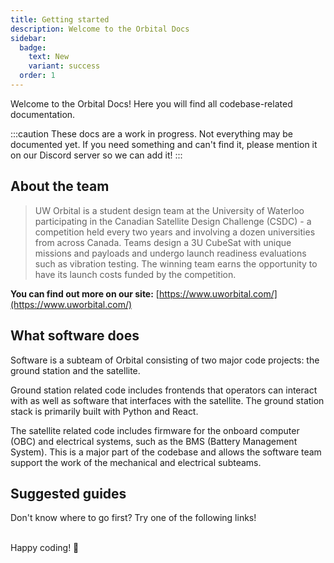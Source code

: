 ```yaml
---
title: Getting started
description: Welcome to the Orbital Docs
sidebar:
  badge:
    text: New
    variant: success
  order: 1
---
```


Welcome to the Orbital Docs! Here you will find all codebase-related documentation.

:::caution
These docs are a work in progress. Not everything may be documented yet. If you need something and can't find it, please mention it on our Discord server so we can add it!
:::

## About the team
> UW Orbital is a student design team at the University of Waterloo participating in the Canadian Satellite Design Challenge (CSDC) - a competition held every two years and involving a dozen universities from across Canada. Teams design a 3U CubeSat with unique missions and payloads and undergo launch readiness evaluations such as vibration testing. The winning team earns the opportunity to have its launch costs funded by the competition.

**You can find out more on our site:** [https://www.uworbital.com/](https://www.uworbital.com/)

## What software does
Software is a subteam of Orbital consisting of two major code projects: the ground station and the satellite.

Ground station related code includes frontends that operators can interact with as well as software that interfaces with the satellite. The ground station stack is primarily built with Python and React.

The satellite related code includes firmware for the onboard computer (OBC) and electrical systems, such as the BMS (Battery Management System). This is a major part of the codebase and allows the software team support the work of the mechanical and electrical subteams.

## Suggested guides
Don't know where to go first? Try one of the following links!

<LinkCard title="Building the OBC firmware" href="/OBC-firmware/builds/build-obc/" />
<LinkCard title="Building the ground station" href="/OBC-firmware/builds/build-gs/" />
<LinkCard title="Style guide" href="/OBC-firmware/start-here/style-guide/" />
<LinkCard title="File structure overview" href="/OBC-firmware/start-here/file-structure/" />

<br />Happy coding! 🚀
